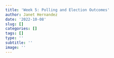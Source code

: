 ```yaml
---
title: 'Week 5: Polling and Election Outcomes'
author: Janet Hernandez
date: '2022-10-08'
slug: []
categories: []
tags: []
type: ''
subtitle: ''
image: ''
---
```

